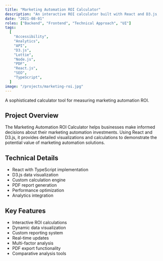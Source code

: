 ```yaml
---
title: "Marketing Automation ROI Calculator"
description: "An interactive ROI calculator built with React and D3.js, helping businesses evaluate their potential return on investment in marketing automation."
date: "2021-08-01"
roles: ["Backend", "Frontend", "Technical Approach", "UI"]
tags:
  [
    "Accessibility",
    "Analytics",
    "API",
    "D3.js",
    "Lottie",
    "Node.js",
    "PDF",
    "React.js",
    "SEO",
    "TypeScript",
  ]
image: "/projects/marketing-roi.jpg"
---
```


A sophisticated calculator tool for measuring marketing automation ROI.

## Project Overview

The Marketing Automation ROI Calculator helps businesses make informed decisions about their marketing automation investments. Using React and D3.js, it provides detailed visualizations and calculations to demonstrate the potential value of marketing automation solutions.

## Technical Details

- React with TypeScript implementation
- D3.js data visualization
- Custom calculation engine
- PDF report generation
- Performance optimization
- Analytics integration

## Key Features

- Interactive ROI calculations
- Dynamic data visualization
- Custom reporting system
- Real-time updates
- Multi-factor analysis
- PDF export functionality
- Comparative analysis tools
